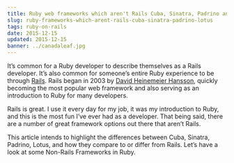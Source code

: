 ```yaml
---
title: Ruby web frameworks which aren't Rails Cuba, Sinatra, Padrino and Lotus
slug: ruby-frameworks-which-arent-rails-cuba-sinatra-padrino-lotus
tags: ruby-on-rails
date: 2015-12-15
updated: 2015-12-15
banner: ../canadaleaf.jpg
---
```


It’s common for a Ruby developer to describe themselves as a Rails developer. It’s also common for someone’s entire Ruby experience to be through [Rails](http://rubyonrails.org/). Rails began in 2003 by [David Heinemeier Hansson](http://david.heinemeierhansson.com/), quickly becoming the most popular web framework and also serving as an introduction to Ruby for many developers. 
 
Rails is great. I use it every day for my job, it was my introduction to Ruby, and this is the most fun I’ve ever had as a developer. That being said, there are a number of great framework options out there that aren’t Rails. 
 
This article intends to highlight the differences between Cuba, Sinatra, Padrino, Lotus, and how they compare to or differ from Rails. Let’s have a look at some Non-Rails Frameworks in Ruby.